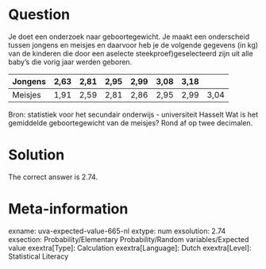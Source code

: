 Question
========

Je doet een onderzoek naar geboortegewicht. Je maakt een onderscheid tussen jongens en meisjes en daarvoor heb je de volgende gegevens (in kg) van de kinderen die door een aselecte steekproef)geselecteerd zijn uit alle baby's die vorig jaar werden geboren.

|Jongens|2,63|2,81|2,95|2,99|3,08|3,18| |
|-|-|-|-|-|-|-|-|
|Meisjes|1,91|2,59|2,81|2,86|2,95|2,99|3,04|

Bron: statistiek voor het secundair onderwijs - universiteit Hasselt
Wat is het gemiddelde geboortegewicht van de meisjes? Rond af op twee decimalen. 

Solution
========

The correct answer is 2.74.

Meta-information
================
exname: uva-expected-value-665-nl 
extype: num 
exsolution: 2.74 
exsection: Probability/Elementary Probability/Random variables/Expected value 
exextra[Type]: Calculation 
exextra[Language]: Dutch 
exextra[Level]: Statistical Literacy 
